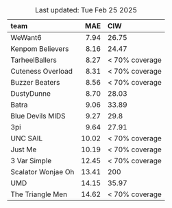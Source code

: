 Table: Last updated: Tue Feb 25 2025

|team               |   MAE|CIW            |
|:------------------|-----:|:--------------|
|WeWant6            |  7.94|26.75          |
|Kenpom Believers   |  8.16|24.47          |
|TarheelBallers     |  8.27|< 70% coverage |
|Cuteness Overload  |  8.31|< 70% coverage |
|Buzzer Beaters     |  8.56|< 70% coverage |
|DustyDunne         |  8.70|28.03          |
|Batra              |  9.06|33.89          |
|Blue Devils MIDS   |  9.27|29.8           |
|3pi                |  9.64|27.91          |
|UNC SAIL           | 10.02|< 70% coverage |
|Just Me            | 10.19|< 70% coverage |
|3 Var Simple       | 12.45|< 70% coverage |
|Scalator Wonjae Oh | 13.41|200            |
|UMD                | 14.15|35.97          |
|The Triangle Men   | 14.62|< 70% coverage |
